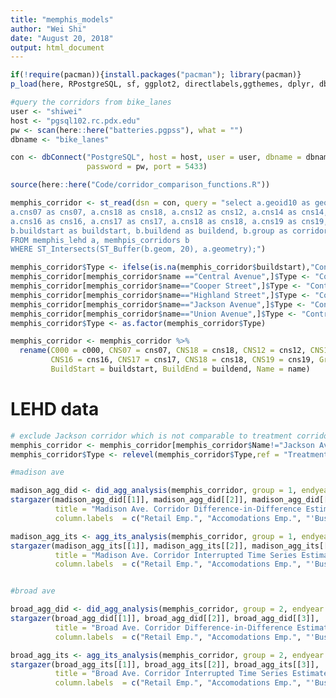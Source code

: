 ```yaml
---
title: "memphis_models"
author: "Wei Shi"
date: "August 20, 2018"
output: html_document
---
```


```r
if(!require(pacman)){install.packages("pacman"); library(pacman)}
p_load(here, RPostgreSQL, sf, ggplot2, directlabels,ggthemes, dplyr, dbplyr, stargazer,cowplot)

#query the corridors from bike_lanes
user <- "shiwei"
host <- "pgsql102.rc.pdx.edu"
pw <- scan(here::here("batteries.pgpss"), what = "")
dbname <- "bike_lanes"

con <- dbConnect("PostgreSQL", host = host, user = user, dbname = dbname, 
                 password = pw, port = 5433)

source(here::here("Code/corridor_comparison_functions.R"))

memphis_corridor <- st_read(dsn = con, query = "select a.geoid10 as geoid, a.c000 as c000,
a.cns07 as cns07, a.cns18 as cns18, a.cns12 as cns12, a.cns14 as cns14, a.cns15 as cns15, 
a.cns16 as cns16, a.cns17 as cns17, a.cns18 as cns18, a.cns19 as cns19, b.name as Name, 
b.buildstart as buildstart, b.buildend as buildend, b.group as corridor_group, a.year as year, a.geometry
FROM memphis_lehd a, memhpis_corridors b
WHERE ST_Intersects(ST_Buffer(b.geom, 20), a.geometry);")

memphis_corridor$Type <- ifelse(is.na(memphis_corridor$buildstart),"Control", "Treatment")
memphis_corridor[memphis_corridor$name =="Central Avenue",]$Type <- "Control: Central"
memphis_corridor[memphis_corridor$name=="Cooper Street",]$Type <- "Control: Cooper"
memphis_corridor[memphis_corridor$name=="Highland Street",]$Type <- "Control: Highland"
memphis_corridor[memphis_corridor$name=="Jackson Avenue",]$Type <- "Control: Jackson"
memphis_corridor[memphis_corridor$name=="Union Avenue",]$Type <- "Control: Union"
memphis_corridor$Type <- as.factor(memphis_corridor$Type)

memphis_corridor <- memphis_corridor %>%
  rename(C000 = c000, CNS07 = cns07, CNS18 = cns18, CNS12 = cns12, CNS14 = cns14, CNS15 = cns15,
         CNS16 = cns16, CNS17 = cns17, CNS18 = cns18, CNS19 = cns19, Group = corridor_group,
         BuildStart = buildstart, BuildEnd = buildend, Name = name)
```

# LEHD data
```r
# exclude Jackson corridor which is not comparable to treatment corridor
memphis_corridor <- memphis_corridor[memphis_corridor$Name!="Jackson Avenue",]
memphis_corridor$Type <- relevel(memphis_corridor$Type,ref = "Treatment")

#madison ave

madison_agg_did <- did_agg_analysis(memphis_corridor, group = 1, endyear = 2011)
stargazer(madison_agg_did[[1]], madison_agg_did[[2]], madison_agg_did[[3]], 
          title = "Madison Ave. Corridor Difference-in-Difference Estimates", 
          column.labels  = c("Retail Emp.", "Accomodations Emp.", "'Business' Emp."), type = "html")

madison_agg_its <- agg_its_analysis(memphis_corridor, group = 1, endyear = 2013)
stargazer(madison_agg_its[[1]], madison_agg_its[[2]], madison_agg_its[[3]], 
          title = "Madison Ave. Corridor Interrupted Time Series Estimates", 
          column.labels  = c("Retail Emp.", "Accomodations Emp.", "'Business' Emp."), type = "html")


#broad ave

broad_agg_did <- did_agg_analysis(memphis_corridor, group = 2, endyear = 2010)
stargazer(broad_agg_did[[1]], broad_agg_did[[2]], broad_agg_did[[3]], 
          title = "Broad Ave. Corridor Difference-in-Difference Estimates", 
          column.labels  = c("Retail Emp.", "Accomodations Emp.", "'Business' Emp."), type = "html")

broad_agg_its <- agg_its_analysis(memphis_corridor, group = 2, endyear = 2010)
stargazer(broad_agg_its[[1]], broad_agg_its[[2]], broad_agg_its[[3]], 
          title = "Broad Ave. Corridor Interrupted Time Series Estimates", 
          column.labels  = c("Retail Emp.", "Accomodations Emp.", "'Business' Emp."), type = "html")


```

